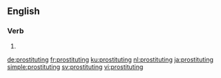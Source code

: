 ==English==

===Verb===
{{head|en|present participle}}

# {{present participle of|prostitute|lang=en}}

[[de:prostituting]]
[[fr:prostituting]]
[[ku:prostituting]]
[[nl:prostituting]]
[[ja:prostituting]]
[[simple:prostituting]]
[[sv:prostituting]]
[[vi:prostituting]]
